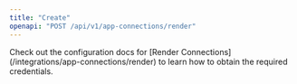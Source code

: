 ```yaml
---
title: "Create"
openapi: "POST /api/v1/app-connections/render"
---
```


<Note>
  Check out the configuration docs for [Render
  Connections](/integrations/app-connections/render) to learn how to obtain the
  required credentials.
</Note>
